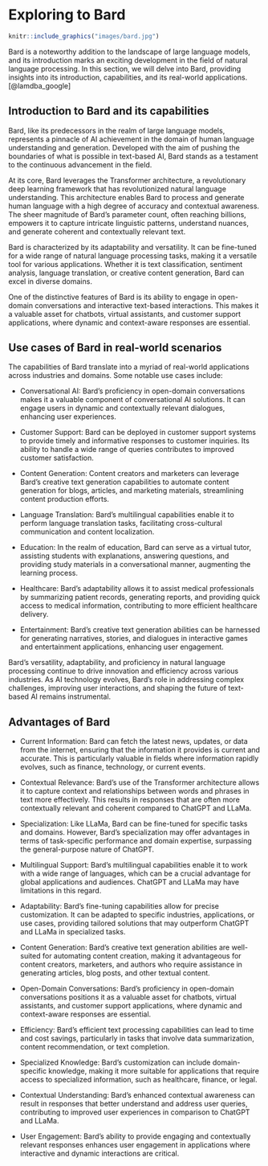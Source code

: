 
# Exploring to Bard {-}
```r
knitr::include_graphics("images/bard.jpg")
``` 
Bard is a noteworthy addition to the landscape of large language models, and its introduction marks an exciting development in the field of natural language processing. In this section, we will delve into Bard, providing insights into its introduction, capabilities, and its real-world applications. [@lamdba_google]

## Introduction to Bard and its capabilities {-}

Bard, like its predecessors in the realm of large language models, represents a pinnacle of AI achievement in the domain of human language understanding and generation. Developed with the aim of pushing the boundaries of what is possible in text-based AI, Bard stands as a testament to the continuous advancement in the field.

At its core, Bard leverages the Transformer architecture, a revolutionary deep learning framework that has revolutionized natural language understanding. This architecture enables Bard to process and generate human language with a high degree of accuracy and contextual awareness. The sheer magnitude of Bard's parameter count, often reaching billions, empowers it to capture intricate linguistic patterns, understand nuances, and generate coherent and contextually relevant text.

Bard is characterized by its adaptability and versatility. It can be fine-tuned for a wide range of natural language processing tasks, making it a versatile tool for various applications. Whether it is text classification, sentiment analysis, language translation, or creative content generation, Bard can excel in diverse domains.

One of the distinctive features of Bard is its ability to engage in open-domain conversations and interactive text-based interactions. This makes it a valuable asset for chatbots, virtual assistants, and customer support applications, where dynamic and context-aware responses are essential.

## Use cases of Bard in real-world scenarios {-}

The capabilities of Bard translate into a myriad of real-world applications across industries and domains. Some notable use cases include:

-   Conversational AI: Bard's proficiency in open-domain conversations makes it a valuable component of conversational AI solutions. It can engage users in dynamic and contextually relevant dialogues, enhancing user experiences.

-   Customer Support: Bard can be deployed in customer support systems to provide timely and informative responses to customer inquiries. Its ability to handle a wide range of queries contributes to improved customer satisfaction.

-   Content Generation: Content creators and marketers can leverage Bard's creative text generation capabilities to automate content generation for blogs, articles, and marketing materials, streamlining content production efforts.

-   Language Translation: Bard's multilingual capabilities enable it to perform language translation tasks, facilitating cross-cultural communication and content localization.

-   Education: In the realm of education, Bard can serve as a virtual tutor, assisting students with explanations, answering questions, and providing study materials in a conversational manner, augmenting the learning process.

-   Healthcare: Bard's adaptability allows it to assist medical professionals by summarizing patient records, generating reports, and providing quick access to medical information, contributing to more efficient healthcare delivery.

-   Entertainment: Bard's creative text generation abilities can be harnessed for generating narratives, stories, and dialogues in interactive games and entertainment applications, enhancing user engagement.

Bard's versatility, adaptability, and proficiency in natural language processing continue to drive innovation and efficiency across various industries. As AI technology evolves, Bard's role in addressing complex challenges, improving user interactions, and shaping the future of text-based AI remains instrumental.

## Advantages of Bard {-}

-   Current Information: Bard can fetch the latest news, updates, or data from the internet, ensuring that the information it provides is current and accurate. This is particularly valuable in fields where information rapidly evolves, such as finance, technology, or current events.

-   Contextual Relevance: Bard's use of the Transformer architecture allows it to capture context and relationships between words and phrases in text more effectively. This results in responses that are often more contextually relevant and coherent compared to ChatGPT and LLaMa.

-   Specialization: Like LLaMa, Bard can be fine-tuned for specific tasks and domains. However, Bard's specialization may offer advantages in terms of task-specific performance and domain expertise, surpassing the general-purpose nature of ChatGPT.

-   Multilingual Support: Bard's multilingual capabilities enable it to work with a wide range of languages, which can be a crucial advantage for global applications and audiences. ChatGPT and LLaMa may have limitations in this regard.

-   Adaptability: Bard's fine-tuning capabilities allow for precise customization. It can be adapted to specific industries, applications, or use cases, providing tailored solutions that may outperform ChatGPT and LLaMa in specialized tasks.

-   Content Generation: Bard's creative text generation abilities are well-suited for automating content creation, making it advantageous for content creators, marketers, and authors who require assistance in generating articles, blog posts, and other textual content.

-   Open-Domain Conversations: Bard's proficiency in open-domain conversations positions it as a valuable asset for chatbots, virtual assistants, and customer support applications, where dynamic and context-aware responses are essential.

-   Efficiency: Bard's efficient text processing capabilities can lead to time and cost savings, particularly in tasks that involve data summarization, content recommendation, or text completion.

-   Specialized Knowledge: Bard's customization can include domain-specific knowledge, making it more suitable for applications that require access to specialized information, such as healthcare, finance, or legal.

-   Contextual Understanding: Bard's enhanced contextual awareness can result in responses that better understand and address user queries, contributing to improved user experiences in comparison to ChatGPT and LLaMa.

-   User Engagement: Bard's ability to provide engaging and contextually relevant responses enhances user engagement in applications where interactive and dynamic interactions are critical.
